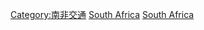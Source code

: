 {{Cat more|南非铁路运输}}
{{Commons cat|Rail transport in South Africa}}

[[Category:南非交通|Category:南非交通]]
[[Category:各國鐵路|South Africa]]
[[Category:非洲铁路|South Africa]]
